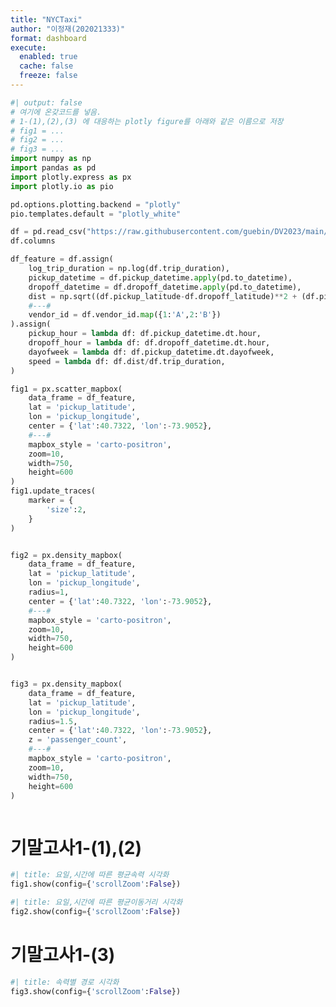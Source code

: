 ```yaml
---
title: "NYCTaxi"
author: "이정재(202021333)"
format: dashboard
execute: 
  enabled: true
  cache: false
  freeze: false
---
```


```python
#| output: false
# 여기에 온갖코드를 넣음.
# 1-(1),(2),(3) 에 대응하는 plotly figure를 아래와 같은 이름으로 저장
# fig1 = ...
# fig2 = ...
# fig3 = ...
import numpy as np
import pandas as pd
import plotly.express as px
import plotly.io as pio

pd.options.plotting.backend = "plotly"
pio.templates.default = "plotly_white"

df = pd.read_csv("https://raw.githubusercontent.com/guebin/DV2023/main/posts/NYCTaxi.csv")
df.columns

df_feature = df.assign(
    log_trip_duration = np.log(df.trip_duration),
    pickup_datetime = df.pickup_datetime.apply(pd.to_datetime),
    dropoff_datetime = df.dropoff_datetime.apply(pd.to_datetime),
    dist = np.sqrt((df.pickup_latitude-df.dropoff_latitude)**2 + (df.pickup_longitude-df.dropoff_longitude)**2),
    #---#
    vendor_id = df.vendor_id.map({1:'A',2:'B'})
).assign(
    pickup_hour = lambda df: df.pickup_datetime.dt.hour,
    dropoff_hour = lambda df: df.dropoff_datetime.dt.hour,
    dayofweek = lambda df: df.pickup_datetime.dt.dayofweek,
    speed = lambda df: df.dist/df.trip_duration,
)

fig1 = px.scatter_mapbox(
    data_frame = df_feature,
    lat = 'pickup_latitude',
    lon = 'pickup_longitude',
    center = {'lat':40.7322, 'lon':-73.9052},
    #---#
    mapbox_style = 'carto-positron',
    zoom=10,
    width=750,
    height=600
)
fig1.update_traces(
    marker = {
        'size':2, 
    }
)


fig2 = px.density_mapbox(
    data_frame = df_feature,
    lat = 'pickup_latitude',
    lon = 'pickup_longitude',
    radius=1,
    center = {'lat':40.7322, 'lon':-73.9052},
    #---#
    mapbox_style = 'carto-positron',
    zoom=10,
    width=750,
    height=600
)


fig3 = px.density_mapbox(
    data_frame = df_feature,
    lat = 'pickup_latitude',
    lon = 'pickup_longitude',
    radius=1.5,
    center = {'lat':40.7322, 'lon':-73.9052},
    z = 'passenger_count',
    #---#
    mapbox_style = 'carto-positron',
    zoom=10,
    width=750,
    height=600
)



```

# 기말고사1-(1),(2)

```python
#| title: 요일,시간에 따른 평균속력 시각화        
fig1.show(config={'scrollZoom':False})
```

```python
#| title: 요일,시간에 따른 평균이동거리 시각화        
fig2.show(config={'scrollZoom':False})
```

# 기말고사1-(3)

```python
#| title: 속력별 경로 시각화
fig3.show(config={'scrollZoom':False})
```